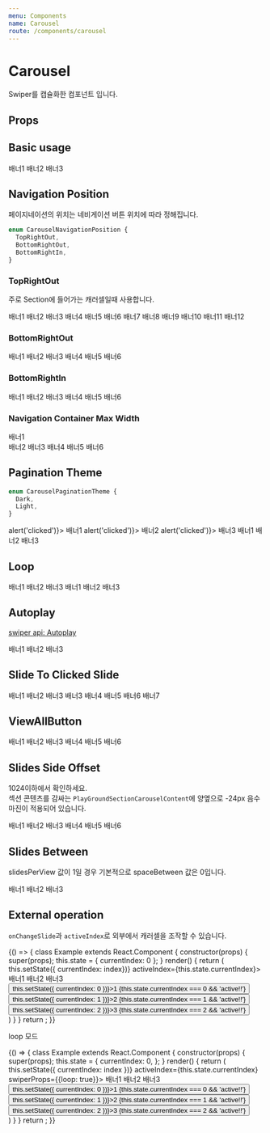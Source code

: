 ```yaml
---
menu: Components
name: Carousel
route: /components/carousel
---
```



# Carousel

Swiper를 캡슐화한 컴포넌트 입니다.

## Props

<PropsTable of={Carousel} />

## Basic usage

<Playground>
  <Carousel swiperProps={{ freeMode: true }}>
    <Slide>
      <PlayGroundBanner fill backgroundColor={Colors.red100}>
        배너1
      </PlayGroundBanner>
    </Slide>
    <Slide>
      <PlayGroundBanner fill backgroundColor={Colors.red200}>
        배너2
      </PlayGroundBanner>
    </Slide>
    <Slide>
      <PlayGroundBanner fill backgroundColor={Colors.red300}>
        배너3
      </PlayGroundBanner>
    </Slide>
  </Carousel>
</Playground>

## Navigation Position

페이지네이션의 위치는 네비게이션 버튼 위치에 따라 정해집니다.

```ts
enum CarouselNavigationPosition {
  TopRightOut,
  BottomRightOut,
  BottomRightIn,
}
```

### TopRightOut

주로 Section에 들어가는 캐러셀일때 사용합니다.

<Playground>
  <Section title="섹션 타이틀">
    <Carousel
      navigationPosition={CarouselNavigationPosition.TopRightOut}
      lgSlidesPerView={4}
      smSlidesPerView={2}
      pagination
    >
      <Slide>
        <PlayGroundBanner backgroundColor={Colors.blue100}>배너1</PlayGroundBanner>
      </Slide>
      <Slide>
        <PlayGroundBanner backgroundColor={Colors.blue200}>배너2</PlayGroundBanner>
      </Slide>
      <Slide>
        <PlayGroundBanner backgroundColor={Colors.blue300}>배너3</PlayGroundBanner>
      </Slide>
      <Slide>
        <PlayGroundBanner backgroundColor={Colors.blue400}>배너4</PlayGroundBanner>
      </Slide>
      <Slide>
        <PlayGroundBanner backgroundColor={Colors.blue500}>배너5</PlayGroundBanner>
      </Slide>
      <Slide>
        <PlayGroundBanner backgroundColor={Colors.blue600}>배너6</PlayGroundBanner>
      </Slide>
      <Slide>
        <PlayGroundBanner backgroundColor={Colors.blue100}>배너7</PlayGroundBanner>
      </Slide>
      <Slide>
        <PlayGroundBanner backgroundColor={Colors.blue200}>배너8</PlayGroundBanner>
      </Slide>
      <Slide>
        <PlayGroundBanner backgroundColor={Colors.blue300}>배너9</PlayGroundBanner>
      </Slide>
      <Slide>
        <PlayGroundBanner backgroundColor={Colors.blue400}>배너10</PlayGroundBanner>
      </Slide>
      <Slide>
        <PlayGroundBanner backgroundColor={Colors.blue500}>배너11</PlayGroundBanner>
      </Slide>
      <Slide>
        <PlayGroundBanner backgroundColor={Colors.blue600}>배너12</PlayGroundBanner>
      </Slide>
    </Carousel>
  </Section>
</Playground>

### BottomRightOut

<Playground>
  <Carousel
    navigationPosition={CarouselNavigationPosition.BottomRightOut}
    lgSlidesPerView={4}
    smSlidesPerView={2}
    pagination
  >
    <Slide>
      <PlayGroundBanner backgroundColor={Colors.blue100}>배너1</PlayGroundBanner>
    </Slide>
    <Slide>
      <PlayGroundBanner backgroundColor={Colors.blue200}>배너2</PlayGroundBanner>
    </Slide>
    <Slide>
      <PlayGroundBanner backgroundColor={Colors.blue300}>배너3</PlayGroundBanner>
    </Slide>
    <Slide>
      <PlayGroundBanner backgroundColor={Colors.blue400}>배너4</PlayGroundBanner>
    </Slide>
    <Slide>
      <PlayGroundBanner backgroundColor={Colors.blue500}>배너5</PlayGroundBanner>
    </Slide>
    <Slide>
      <PlayGroundBanner backgroundColor={Colors.blue600}>배너6</PlayGroundBanner>
    </Slide>
  </Carousel>
</Playground>

### BottomRightIn

<Playground>
  <Carousel
    navigationPosition={CarouselNavigationPosition.BottomRightIn}
    paginationTheme={CarouselPaginationTheme.Light}
    pagination
  >
    <Slide>
      <PlayGroundBanner backgroundColor={Colors.blue100}>배너1</PlayGroundBanner>
    </Slide>
    <Slide>
      <PlayGroundBanner backgroundColor={Colors.blue200}>배너2</PlayGroundBanner>
    </Slide>
    <Slide>
      <PlayGroundBanner backgroundColor={Colors.blue300}>배너3</PlayGroundBanner>
    </Slide>
    <Slide>
      <PlayGroundBanner backgroundColor={Colors.blue400}>배너4</PlayGroundBanner>
    </Slide>
    <Slide>
      <PlayGroundBanner backgroundColor={Colors.blue500}>배너5</PlayGroundBanner>
    </Slide>
    <Slide>
      <PlayGroundBanner backgroundColor={Colors.blue600}>배너6</PlayGroundBanner>
    </Slide>
  </Carousel>
</Playground>

### Navigation Container Max Width

<Playground>
  <Carousel navigationPosition={CarouselNavigationPosition.BottomRightIn} containerContentMaxWidth={560}>
    <Slide>
      <PlayGroundBanner backgroundColor={Colors.blue100} style={{ display: 'flex', justifyContent: 'center' }}>
        <div style={{ width: '100%', maxWidth: 560, backgroundColor: 'yellow', height: 100 }}>배너1</div>
      </PlayGroundBanner>
    </Slide>
    <Slide>
      <PlayGroundBanner backgroundColor={Colors.blue200}>배너2</PlayGroundBanner>
    </Slide>
    <Slide>
      <PlayGroundBanner backgroundColor={Colors.blue300}>배너3</PlayGroundBanner>
    </Slide>
    <Slide>
      <PlayGroundBanner backgroundColor={Colors.blue400}>배너4</PlayGroundBanner>
    </Slide>
    <Slide>
      <PlayGroundBanner backgroundColor={Colors.blue500}>배너5</PlayGroundBanner>
    </Slide>
    <Slide>
      <PlayGroundBanner backgroundColor={Colors.blue600}>배너6</PlayGroundBanner>
    </Slide>
  </Carousel>
</Playground>

## Pagination Theme

```ts
enum CarouselPaginationTheme {
  Dark,
  Light,
}
```

<Playground>
  <Carousel
    navigationPosition={CarouselNavigationPosition.BottomRightIn}
    paginationTheme={CarouselPaginationTheme.Dark}
    swiperProps={{ freeMode: false }}
    pagination
  >
    <Slide>
      <PlayGroundBanner backgroundColor={Colors.red100} onClick={() => alert('clicked')}>
        배너1
      </PlayGroundBanner>
    </Slide>
    <Slide>
      <PlayGroundBanner backgroundColor={Colors.red200} onClick={() => alert('clicked')}>
        배너2
      </PlayGroundBanner>
    </Slide>
    <Slide>
      <PlayGroundBanner backgroundColor={Colors.red300} onClick={() => alert('clicked')}>
        배너3
      </PlayGroundBanner>
    </Slide>
  </Carousel>
  <Carousel
    navigationPosition={CarouselNavigationPosition.BottomRightIn}
    paginationTheme={CarouselPaginationTheme.Light}
    swiperProps={{ freeMode: false }}
    pagination
  >
    <Slide>
      <PlayGroundBanner backgroundColor={Colors.blue100}>배너1</PlayGroundBanner>
    </Slide>
    <Slide>
      <PlayGroundBanner backgroundColor={Colors.blue200}>배너2</PlayGroundBanner>
    </Slide>
    <Slide>
      <PlayGroundBanner backgroundColor={Colors.blue300}>배너3</PlayGroundBanner>
    </Slide>
  </Carousel>
</Playground>

## Loop

<Playground>
  <Carousel
    navigationPosition={CarouselNavigationPosition.BottomRightIn}
    paginationTheme={CarouselPaginationTheme.Light}
    swiperProps={{ freeMode: true, loop: true }}
    pagination
  >
    <Slide>
      <PlayGroundBanner backgroundColor={Colors.blue100}>배너1</PlayGroundBanner>
    </Slide>
    <Slide>
      <PlayGroundBanner backgroundColor={Colors.blue200}>배너2</PlayGroundBanner>
    </Slide>
    <Slide>
      <PlayGroundBanner backgroundColor={Colors.blue300}>배너3</PlayGroundBanner>
    </Slide>
  </Carousel>
  <Carousel
    navigationPosition={CarouselNavigationPosition.BottomRightIn}
    paginationTheme={CarouselPaginationTheme.Light}
    swiperProps={{ freeMode: false, loop: true }}
    pagination
  >
    <Slide>
      <PlayGroundBanner backgroundColor={Colors.blue100}>배너1</PlayGroundBanner>
    </Slide>
    <Slide>
      <PlayGroundBanner backgroundColor={Colors.blue200}>배너2</PlayGroundBanner>
    </Slide>
    <Slide>
      <PlayGroundBanner backgroundColor={Colors.blue300}>배너3</PlayGroundBanner>
    </Slide>
  </Carousel>
</Playground>

## Autoplay

[swiper api: Autoplay](https://idangero.us/swiper/api/#autoplay)

<Playground>
  <Carousel
    navigationPosition={CarouselNavigationPosition.BottomRightIn}
    paginationTheme={CarouselPaginationTheme.Light}
    swiperProps={{
      autoplay: {
        delay: 6000,
        disableOnInteraction: false,
      },
    }}
    pagination
  >
    <Slide>
      <PlayGroundBanner backgroundColor={Colors.blue100}>배너1</PlayGroundBanner>
    </Slide>
    <Slide>
      <PlayGroundBanner backgroundColor={Colors.blue200}>배너2</PlayGroundBanner>
    </Slide>
    <Slide>
      <PlayGroundBanner backgroundColor={Colors.blue300}>배너3</PlayGroundBanner>
    </Slide>
  </Carousel>
</Playground>

## Slide To Clicked Slide

<Playground>
  <Carousel
    navigationPosition={CarouselNavigationPosition.BottomRightIn}
    paginationTheme={CarouselPaginationTheme.Light}
    lgSlidesPerView={4}
    smSlidesPerView={2}
    smSlidesSideOffset={24}
    swiperProps={{
      slideToClickedSlide: true,
    }}
    slideToClickedSlide
    pagination
  >
    <Slide>
      <PlayGroundBanner backgroundColor={Colors.blue100}>배너1</PlayGroundBanner>
    </Slide>
    <Slide>
      <PlayGroundBanner backgroundColor={Colors.blue200}>배너2</PlayGroundBanner>
    </Slide>
    <Slide>
      <PlayGroundBanner backgroundColor={Colors.blue300}>배너3</PlayGroundBanner>
    </Slide>
    <Slide>
      <PlayGroundBanner backgroundColor={Colors.blue300}>배너3</PlayGroundBanner>
    </Slide>
    <Slide>
      <PlayGroundBanner backgroundColor={Colors.blue400}>배너4</PlayGroundBanner>
    </Slide>
    <Slide>
      <PlayGroundBanner backgroundColor={Colors.blue500}>배너5</PlayGroundBanner>
    </Slide>
    <Slide>
      <PlayGroundBanner backgroundColor={Colors.blue600}>배너6</PlayGroundBanner>
    </Slide>
    <Slide>
      <PlayGroundBanner backgroundColor={Colors.blue700}>배너7</PlayGroundBanner>
    </Slide>
  </Carousel>
</Playground>

## ViewAllButton

<Playground>
  <Section title="섹션 타이틀">
    <Carousel
      navigationPosition={CarouselNavigationPosition.TopRightOut}
      lgSlidesPerView={4}
      smSlidesPerView={2}
      pagination
    >
      <Slide>
        <PlayGroundBanner backgroundColor={Colors.blue100}>배너1</PlayGroundBanner>
      </Slide>
      <Slide>
        <PlayGroundBanner backgroundColor={Colors.blue200}>배너2</PlayGroundBanner>
      </Slide>
      <Slide>
        <PlayGroundBanner backgroundColor={Colors.blue300}>배너3</PlayGroundBanner>
      </Slide>
      <Slide>
        <PlayGroundBanner backgroundColor={Colors.blue400}>배너4</PlayGroundBanner>
      </Slide>
      <Slide>
        <PlayGroundBanner backgroundColor={Colors.blue500}>배너5</PlayGroundBanner>
      </Slide>
      <Slide>
        <PlayGroundBanner backgroundColor={Colors.blue600}>배너6</PlayGroundBanner>
      </Slide>
      <Carousel.ViewAllButton />
    </Carousel>
  </Section>
</Playground>

## Slides Side Offset

1024이하에서 확인하세요.  
섹션 콘텐츠를 감싸는 `PlayGroundSectionCarouselContent`에 양옆으로 -24px 음수 마진이 적용되어 있습니다.

<Playground>
  <Section title="섹션 타이틀">
    <PlayGroundSectionCarouselContent>
      <Carousel
        navigationPosition={CarouselNavigationPosition.TopRightOut}
        lgSlidesPerView={4}
        smSlidesPerView={2}
        smSlidesSideOffset={24}
        pagination
      >
        <Slide>
          <PlayGroundBanner backgroundColor={Colors.blue100}>배너1</PlayGroundBanner>
        </Slide>
        <Slide>
          <PlayGroundBanner backgroundColor={Colors.blue200}>배너2</PlayGroundBanner>
        </Slide>
        <Slide>
          <PlayGroundBanner backgroundColor={Colors.blue300}>배너3</PlayGroundBanner>
        </Slide>
        <Slide>
          <PlayGroundBanner backgroundColor={Colors.blue400}>배너4</PlayGroundBanner>
        </Slide>
        <Slide>
          <PlayGroundBanner backgroundColor={Colors.blue500}>배너5</PlayGroundBanner>
        </Slide>
        <Slide>
          <PlayGroundBanner backgroundColor={Colors.blue600}>배너6</PlayGroundBanner>
        </Slide>
      </Carousel>
    </PlayGroundSectionCarouselContent>
  </Section>
</Playground>

## Slides Between

slidesPerView 값이 1일 경우 기본적으로 spaceBetween 값은 0입니다.

<Playground>
  <Carousel lgSpaceBetween lgSlidesSideOffset={32} smSpaceBetween smSlidesSideOffset={24}>
    <Slide>
      <PlayGroundBanner backgroundColor={Colors.red100}>배너1</PlayGroundBanner>
    </Slide>
    <Slide>
      <PlayGroundBanner backgroundColor={Colors.red200}>배너2</PlayGroundBanner>
    </Slide>
    <Slide>
      <PlayGroundBanner backgroundColor={Colors.red300}>배너3</PlayGroundBanner>
    </Slide>
  </Carousel>
</Playground>

## External operation

`onChangeSlide`과 `activeIndex`로 외부에서 캐러셀을 조작할 수 있습니다.

<Playground>
  {() => {
    class Example extends React.Component {
      constructor(props) {
        super(props);
        this.state = { currentIndex: 0 };
      }
      render() {
        return (
          <div>
            <Carousel onChangeSlide={(index) => this.setState({ currentIndex: index})} activeIndex={this.state.currentIndex}>
              <Slide><PlayGroundBanner backgroundColor={Colors.red100}>배너1</PlayGroundBanner></Slide>
              <Slide><PlayGroundBanner backgroundColor={Colors.red200}>배너2</PlayGroundBanner></Slide>
              <Slide><PlayGroundBanner backgroundColor={Colors.red300}>배너3</PlayGroundBanner></Slide>
            </Carousel>
            <div>
              <button onClick={() => this.setState({ currentIndex: 0 })}>1 {this.state.currentIndex === 0 && 'active!!'}</button>
              <button onClick={() => this.setState({ currentIndex: 1 })}>2 {this.state.currentIndex === 1 && 'active!!'}</button>
              <button onClick={() => this.setState({ currentIndex: 2 })}>3 {this.state.currentIndex === 2 && 'active!!'}</button>
            </div>
          </div>
        )
      }
    }
    return <Example/>;
  }}

</Playground>

loop 모드

<Playground>
  {() => {
    class Example extends React.Component {
      constructor(props) {
        super(props);
        this.state = { 
          currentIndex: 0, 
        };
      }
      render() {
        return (
          <div>
            <Carousel onChangeSlide={(index) => this.setState({ currentIndex: index })} activeIndex={this.state.currentIndex} swiperProps={{loop: true}}>
              <Slide><PlayGroundBanner backgroundColor={Colors.red100}>배너1</PlayGroundBanner></Slide>
              <Slide><PlayGroundBanner backgroundColor={Colors.red200}>배너2</PlayGroundBanner></Slide>
              <Slide><PlayGroundBanner backgroundColor={Colors.red300}>배너3</PlayGroundBanner></Slide>
            </Carousel>
            <div>
              <button onClick={() => this.setState({ currentIndex: 0 })}>1 {this.state.currentIndex === 0 && 'active!!'}</button>
              <button onClick={() => this.setState({ currentIndex: 1 })}>2 {this.state.currentIndex === 1 && 'active!!'}</button>
              <button onClick={() => this.setState({ currentIndex: 2 })}>3 {this.state.currentIndex === 2 && 'active!!'}</button>
            </div>
          </div>
        )
      }
    }
    return <Example/>;
  }}

</Playground>
